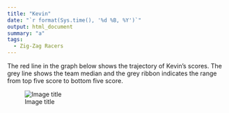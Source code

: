 ```yaml
---
title: "Kevin"
date: "`r format(Sys.time(), '%d %B, %Y')`"
output: html_document
summary: "a"
tags:
  - Zig-Zag Racers
---
```


The red line in the graph below shows the trajectory of Kevin's scores. The grey line shows the team median and the grey ribbon indicates the range from top five score to bottom five score.

![Image title](Kevin.jpg)
